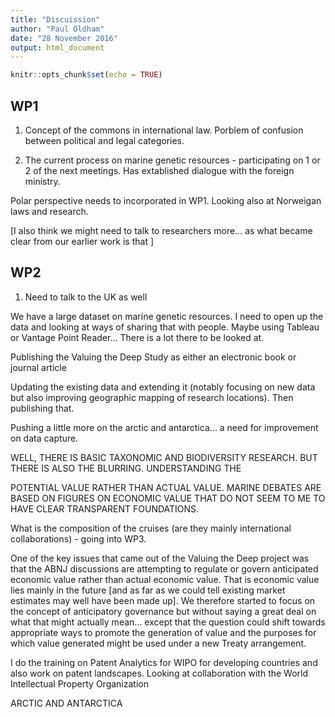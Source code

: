 ```yaml
---
title: "Discuission"
author: "Paul Oldham"
date: "28 November 2016"
output: html_document
---
```


```r
knitr::opts_chunk$set(echo = TRUE)
```

## WP1

1. Concept of the commons in international law. Porblem of confusion between political and legal categories. 

2. The current process on marine genetic resources - participating on 1 or 2 of the next meetings. Has extablished dialogue with the foreign ministry.

Polar perspective needs to incorporated in WP1. Looking also at Norweigan laws and research. 

[I also think we might need to talk to researchers more... as what became clear from our earlier work is that  ]

## WP2 

1. Need to talk to the UK as well

We have a large dataset on marine genetic resources. I need to open up the data and looking at ways of sharing that with people. Maybe using Tableau or Vantage Point Reader... There is a lot there to be looked at. 

Publishing the Valuing the Deep Study as either an electronic book or journal article

Updating the existing data and extending it (notably focusing on new data but also improving geographic mapping of research locations). Then publishing that. 

Pushing a little more on the arctic and antarctica... a need for improvement on data capture. 

WELL, THERE IS BASIC TAXONOMIC AND BIODIVERSITY RESEARCH. BUT THERE IS ALSO THE BLURRING. UNDERSTANDING THE 

POTENTIAL VALUE RATHER THAN ACTUAL VALUE. MARINE DEBATES ARE BASED ON FIGURES ON ECONOMIC VALUE THAT DO NOT SEEM TO ME TO HAVE CLEAR TRANSPARENT FOUNDATIONS.

What is the composition of the cruises (are they mainly international collaborations) - going into WP3. 

One of the key issues that came out of the Valuing the Deep project was that the ABNJ discussions are attempting to regulate or govern anticipated economic value rather than actual economic value. That is economic value lies mainly in the future [and as far as we could tell existing market estimates may well have been made up]. We therefore started to focus on the concept of anticipatory governance but without saying a great deal on what that might actually mean... except that the question could shift towards appropriate ways to promote the generation of value and the purposes for which value generated might be used under a new Treaty arrangement. 

I do the training on Patent Analytics for WIPO for developing countries and also work on patent landscapes. Looking at collaboration with the World Intellectual Property Organization

ARCTIC AND ANTARCTICA
